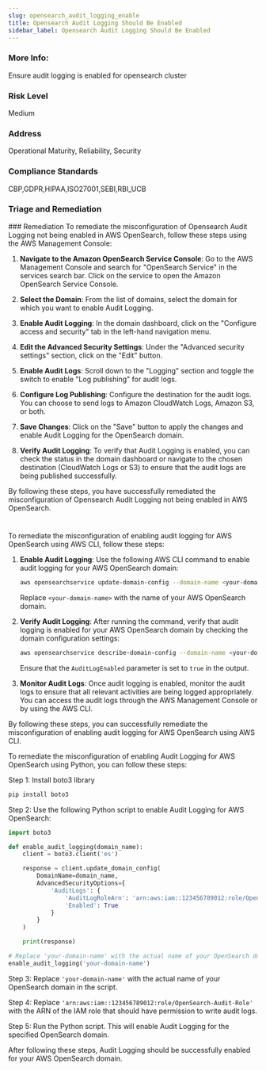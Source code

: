 ```yaml
---
slug: opensearch_audit_logging_enable
title: Opensearch Audit Logging Should Be Enabled
sidebar_label: Opensearch Audit Logging Should Be Enabled
---
```

### More Info:

Ensure audit logging is enabled for opensearch cluster

### Risk Level

Medium

### Address

Operational Maturity, Reliability, Security

### Compliance Standards

CBP,GDPR,HIPAA,ISO27001,SEBI,RBI_UCB


### Triage and Remediation
<Tabs>
<Tab title='Remediation'>
### Remediation

<AccordionGroup>
<Accordion title='Using Console' defaultOpen='true'>
To remediate the misconfiguration of Opensearch Audit Logging not being enabled in AWS OpenSearch, follow these steps using the AWS Management Console:

1. **Navigate to the Amazon OpenSearch Service Console**: Go to the AWS Management Console and search for "OpenSearch Service" in the services search bar. Click on the service to open the Amazon OpenSearch Service Console.

2. **Select the Domain**: From the list of domains, select the domain for which you want to enable Audit Logging.

3. **Enable Audit Logging**: In the domain dashboard, click on the "Configure access and security" tab in the left-hand navigation menu.

4. **Edit the Advanced Security Settings**: Under the "Advanced security settings" section, click on the "Edit" button.

5. **Enable Audit Logs**: Scroll down to the "Logging" section and toggle the switch to enable "Log publishing" for audit logs.

6. **Configure Log Publishing**: Configure the destination for the audit logs. You can choose to send logs to Amazon CloudWatch Logs, Amazon S3, or both.

7. **Save Changes**: Click on the "Save" button to apply the changes and enable Audit Logging for the OpenSearch domain.

8. **Verify Audit Logging**: To verify that Audit Logging is enabled, you can check the status in the domain dashboard or navigate to the chosen destination (CloudWatch Logs or S3) to ensure that the audit logs are being published successfully.

By following these steps, you have successfully remediated the misconfiguration of Opensearch Audit Logging not being enabled in AWS OpenSearch.

#
</Accordion>

<Accordion title='Using CLI'>
To remediate the misconfiguration of enabling audit logging for AWS OpenSearch using AWS CLI, follow these steps:

1. **Enable Audit Logging**: Use the following AWS CLI command to enable audit logging for your AWS OpenSearch domain:
   
   ```bash
   aws opensearchservice update-domain-config --domain-name <your-domain-name> --advanced-security-options Enabled=true,InternalUserDatabaseEnabled=true,AuditLogEnabled=true
   ```

   Replace `<your-domain-name>` with the name of your AWS OpenSearch domain.

2. **Verify Audit Logging**: After running the command, verify that audit logging is enabled for your AWS OpenSearch domain by checking the domain configuration settings:

   ```bash
   aws opensearchservice describe-domain-config --domain-name <your-domain-name> --output json
   ```

   Ensure that the `AuditLogEnabled` parameter is set to `true` in the output.

3. **Monitor Audit Logs**: Once audit logging is enabled, monitor the audit logs to ensure that all relevant activities are being logged appropriately. You can access the audit logs through the AWS Management Console or by using the AWS CLI.

By following these steps, you can successfully remediate the misconfiguration of enabling audit logging for AWS OpenSearch using AWS CLI.
</Accordion>

<Accordion title='Using Python'>
To remediate the misconfiguration of enabling Audit Logging for AWS OpenSearch using Python, you can follow these steps:

Step 1: Install boto3 library
```bash
pip install boto3
```

Step 2: Use the following Python script to enable Audit Logging for AWS OpenSearch:

```python
import boto3

def enable_audit_logging(domain_name):
    client = boto3.client('es')

    response = client.update_domain_config(
        DomainName=domain_name,
        AdvancedSecurityOptions={
            'AuditLogs': {
                'AuditLogRoleArn': 'arn:aws:iam::123456789012:role/OpenSearch-Audit-Role',
                'Enabled': True
            }
        }
    )

    print(response)

# Replace 'your-domain-name' with the actual name of your OpenSearch domain
enable_audit_logging('your-domain-name')
```

Step 3: Replace `'your-domain-name'` with the actual name of your OpenSearch domain in the script.

Step 4: Replace `'arn:aws:iam::123456789012:role/OpenSearch-Audit-Role'` with the ARN of the IAM role that should have permission to write audit logs.

Step 5: Run the Python script. This will enable Audit Logging for the specified OpenSearch domain.

After following these steps, Audit Logging should be successfully enabled for your AWS OpenSearch domain.
</Accordion>

</AccordionGroup>
</Tab>
</Tabs>


